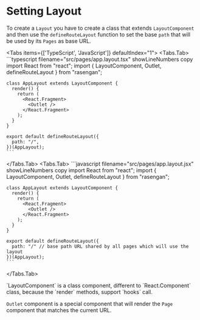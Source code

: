 
# Setting Layout 

To create a `Layout` you have to create a class that extends `LayoutComponent` and then use the `defineRouteLayout` function to set the base `path` that will be used by its `Pages` as base URL.

<Tabs items={['TypeScript', 'JavaScript']} defaultIndex="1">
  <Tabs.Tab>
    ```typescript filename="src/pages/app.layout.tsx" showLineNumbers copy
    import React from "react";
    import { LayoutComponent, Outlet, defineRouteLayout } from "rasengan";

    class AppLayout extends LayoutComponent {
      render() {
        return (
          <React.Fragment>
            <Outlet />
          </React.Fragment>
        );
      }
    }

    export default defineRouteLayout({
      path: "/",
    })(AppLayout);
    ```
  </Tabs.Tab>
  <Tabs.Tab>
    ```javascript filename="src/pages/app.layout.jsx" showLineNumbers copy
    import React from "react";
    import { LayoutComponent, Outlet, defineRouteLayout } from "rasengan";

    class AppLayout extends LayoutComponent {
      render() {
        return (
          <React.Fragment>
            <Outlet />
          </React.Fragment>
        );
      }
    }

    export default defineRouteLayout({
      path: "/" // base path URL shared by all pages which will use the layout
    })(AppLayout);
    ```
  </Tabs.Tab>
</Tabs>

<AlertBox>
`LayoutComponent` is a class component, different to `React.Component` class, because the `render` methods, support `hooks` call.

`Outlet` component is a special component that will render the `Page` component that matches the current URL.
</AlertBox>